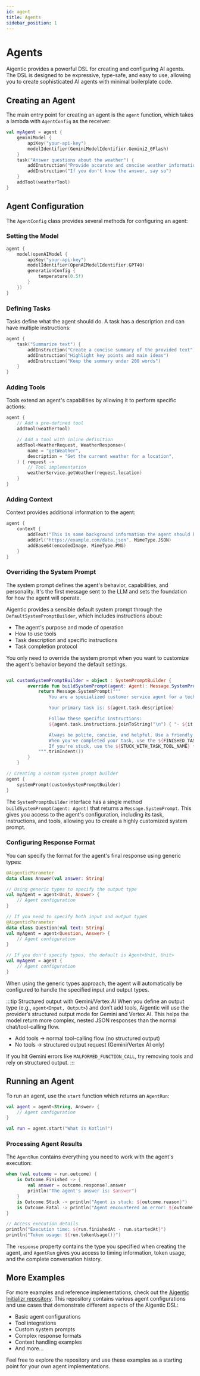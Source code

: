 ```yaml
---
id: agent
title: Agents
sidebar_position: 1
---
```


# Agents

Aigentic provides a powerful DSL for creating and configuring AI agents. The DSL is designed to be expressive, type-safe, and easy to use, allowing you to create sophisticated AI agents with minimal boilerplate code.

## Creating an Agent

The main entry point for creating an agent is the `agent` function, which takes a lambda with `AgentConfig` as the receiver:

```kotlin
val myAgent = agent {
    geminiModel {
        apiKey("your-api-key")
        modelIdentifier(GeminiModelIdentifier.Gemini2_0Flash)
    }
    task("Answer questions about the weather") {
        addInstruction("Provide accurate and concise weather information")
        addInstruction("If you don't know the answer, say so")
    }
    addTool(weatherTool)
}
```

## Agent Configuration

The `AgentConfig` class provides several methods for configuring an agent:

### Setting the Model

```kotlin
agent {
    model(openAIModel {
        apiKey("your-api-key")
        modelIdentifier(OpenAIModelIdentifier.GPT4O)
        generationConfig {
            temperature(0.5f)
        }
    })
}
```

### Defining Tasks

Tasks define what the agent should do. A task has a description and can have multiple instructions:

```kotlin
agent {
    task("Summarize text") {
        addInstruction("Create a concise summary of the provided text")
        addInstruction("Highlight key points and main ideas")
        addInstruction("Keep the summary under 200 words")
    }
}
```

### Adding Tools

Tools extend an agent's capabilities by allowing it to perform specific actions:

```kotlin
agent {
    // Add a pre-defined tool
    addTool(weatherTool)

    // Add a tool with inline definition
    addTool<WeatherRequest, WeatherResponse>(
        name = "getWeather",
        description = "Get the current weather for a location",
    ) { request ->
        // Tool implementation
        weatherService.getWeather(request.location)
    }
}
```

### Adding Context

Context provides additional information to the agent:

```kotlin
agent {
    context {
        addText("This is some background information the agent should know.")
        addUrl("https://example.com/data.json", MimeType.JSON)
        addBase64(encodedImage, MimeType.PNG)
    }
}
```

### Overriding the System Prompt

The system prompt defines the agent's behavior, capabilities, and personality. It's the first message sent to the LLM and sets the foundation for how the agent will operate.

Aigentic provides a sensible default system prompt through the `DefaultSystemPromptBuilder`, which includes instructions about:
- The agent's purpose and mode of operation
- How to use tools
- Task description and specific instructions
- Task completion protocol

You only need to override the system prompt when you want to customize the agent's behavior beyond the default settings.

```kotlin

val customSystemPromptBuilder = object : SystemPromptBuilder {
        override fun buildSystemPrompt(agent: Agent): Message.SystemPrompt {
            return Message.SystemPrompt("""
                You are a specialized customer service agent for a tech company.

                Your primary task is: ${agent.task.description}

                Follow these specific instructions:
                ${agent.task.instructions.joinToString("\n") { "- ${it.text}" }}

                Always be polite, concise, and helpful. Use a friendly tone.
                When you've completed your task, use the ${FINISHED_TASK_TOOL_NAME} tool.
                If you're stuck, use the ${STUCK_WITH_TASK_TOOL_NAME} tool.
            """.trimIndent())
        }
    }

// Creating a custom system prompt builder
agent {
    systemPrompt(customSystemPromptBuilder)
}
```

The `SystemPromptBuilder` interface has a single method `buildSystemPrompt(agent: Agent)` that returns a `Message.SystemPrompt`. This gives you access to the agent's configuration, including its task, instructions, and tools, allowing you to create a highly customized system prompt.

### Configuring Response Format

You can specify the format for the agent's final response using generic types:

```kotlin
@AigenticParameter
data class Answer(val answer: String)

// Using generic types to specify the output type
val myAgent = agent<Unit, Answer> {
    // Agent configuration
}

// If you need to specify both input and output types
@AigenticParameter
data class Question(val text: String)
val myAgent = agent<Question, Answer> {
    // Agent configuration
}

// If you don't specify types, the default is Agent<Unit, Unit>
val myAgent = agent {
    // Agent configuration
}
```

When using the generic types approach, the agent will automatically be configured to handle the specified input and output types.

:::tip Structured output with Gemini/Vertex AI
When you define an output type (e.g., `agent<Input, Output>`) and don’t add tools, Aigentic will use the provider’s structured output mode for Gemini and Vertex AI. This helps the model return more complex, nested JSON responses than the normal chat/tool-calling flow.

- Add tools → normal tool-calling flow (no structured output)
- No tools → structured output request (Gemini/Vertex AI only)

If you hit Gemini errors like `MALFORMED_FUNCTION_CALL`, try removing tools and rely on structured output.
:::

## Running an Agent

To run an agent, use the `start` function which returns an `AgentRun`:

```kotlin
val agent = agent<String, Answer> {
    // Agent configuration
}

val run = agent.start("What is Kotlin?")
```

### Processing Agent Results

The `AgentRun` contains everything you need to work with the agent's execution:

```kotlin
when (val outcome = run.outcome) {
    is Outcome.Finished -> {
        val answer = outcome.response?.answer
        println("The agent's answer is: $answer")
    }
    is Outcome.Stuck -> println("Agent is stuck: ${outcome.reason}")
    is Outcome.Fatal -> println("Agent encountered an error: ${outcome.message}")
}

// Access execution details
println("Execution time: ${run.finishedAt - run.startedAt}")
println("Token usage: ${run.tokenUsage()}")
```

The `response` property contains the type you specified when creating the agent, and `AgentRun` gives you access to timing information, token usage, and the complete conversation history.

## More Examples

For more examples and reference implementations, check out the [Aigentic Initializr repository](https://github.com/flock-community/aigentic-initializr). This repository contains various agent configurations and use cases that demonstrate different aspects of the Aigentic DSL:

- Basic agent configurations
- Tool integrations
- Custom system prompts
- Complex response formats
- Context handling examples
- And more...

Feel free to explore the repository and use these examples as a starting point for your own agent implementations.
